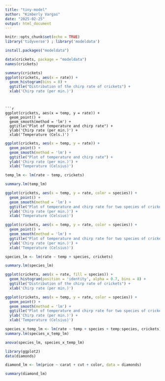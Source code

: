 ```yaml
---
title: "tiny-model"
author: "Kimberly Vargas"
date: "2025-02-25"
output: html_document
---
```


```r
knitr::opts_chunk$set(echo = TRUE)
library('tidyverse') ; library('modeldata')

```



```r
install.packages("modeldata") 
```



```r
data(crickets, package = "modeldata")
names(crickets)
```

```r
summary(crickets)
ggplot(crickets, aes(x = rate)) +
  geom_histogram(bins = 8) + 
  ggtitle("Distribution of the chirp rate of crickets") +
  xlab('Chirp rate (per min.)')
```
```


```r
ggplot(crickets, aes(x = temp, y = rate)) +
  geom_point() + 
  geom_smooth(method = 'lm') +
  ggtitle("Plot of temperature and chirp rate") +
  ylab('Chirp rate (per min.)') +
  xlab('Temperature (Cels.)')

```
```r
ggplot(crickets, aes(x = temp, y = rate)) +
  geom_point() + 
  geom_smooth(method = 'lm') +
  ggtitle("Plot of temperature and chirp rate") +
  ylab('Chirp rate (per min.)') +
  xlab('Temperature (Celsius)')

temp_lm <- lm(rate ~ temp, crickets)

summary.lm(temp_lm)

```

```r
ggplot(crickets, aes(x = temp, y = rate, color = species)) +
  geom_point() + 
  geom_smooth(method = 'lm') +
  ggtitle("Plot of temperature and chirp rate for two species of crickets") +
  ylab('Chirp rate (per min.)') +
  xlab('Temperature (Celsius)')

```

```r
ggplot(crickets, aes(x = temp, y = rate, color = species)) +
  geom_point() + 
  geom_smooth(method = 'lm') +
  ggtitle("Plot of temperature and chirp rate for two species of crickets") +
  ylab('Chirp rate (per min.)') +
  xlab('Temperature (Celsius)')

species_lm <- lm(rate ~ temp + species, crickets)

summary.lm(species_lm)

```

```r
ggplot(crickets, aes(x = rate, fill = species)) +
  geom_histogram(position = 'identity', alpha = 0.7, bins = 8) + 
  ggtitle("Distribution of the chirp rate of crickets") +
  xlab('Chirp rate (per min.)')

```
```r
ggplot(crickets, aes(x = temp, y = rate, color = species)) +
  geom_point() + 
  geom_smooth(method = 'lm') +
  ggtitle("Plot of temperature and chirp rate for two species of crickets") +
  ylab('Chirp rate (per min.)') +
  xlab('Temperature (Celsius)')

species_x_temp_lm <- lm(rate ~ temp + species + temp:species, crickets) 
summary.lm(species_x_temp_lm)

anova(species_lm, species_x_temp_lm)

```
```r
library(ggplot2)
data(diamonds)
```

```r
diamond_lm <- lm(price ~ carat + cut + color, data = diamonds)

summary(diamond_lm)
```

